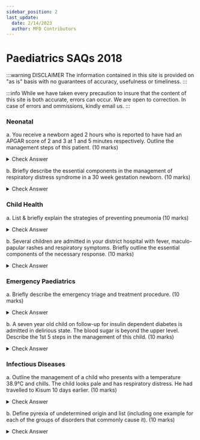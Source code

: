 ```yaml
---
sidebar_position: 2
last_update:
  date: 2/14/2023
  author: MFD Contributors
---
```


# Paediatrics SAQs 2018

:::warning DISCLAIMER
The information contained in this site is provided on "as is" basis with no guarantees of accuracy, usefulness or timeliness.
:::

:::info
While we have taken every precaution to insure that the content of this site is both accurate, errors can occur. We are open to correction. In case of errors and ommissions, kindly email us.
:::

### Neonatal

a. You receive a newborn aged 2 hours who is reported to have had an APGAR score of 2 and 3 at 1 and 5 minutes respectively. Outline the management steps of this patient. (10 marks)

<details>
  <summary>Check Answer</summary>

</details>

b. Briefly describe the essential components in the management of respiratory distress syndrome in a 30 week gestation newborn. (10 marks)

<details>
  <summary>Check Answer</summary>

</details>

### Child Health

a. List & briefly explain the strategies of preventing pneumonia (10 marks)

<details>
  <summary>Check Answer</summary>

</details>

b. Several children are admitted in your district hospital with fever, maculo-papular rashes and respiratory symptoms. Briefly outline the essential components of the necessary response. (10 marks)

<details>
  <summary>Check Answer</summary>

</details>

### Emergency Paediatrics

a. Briefly describe the emergency triage and treatment procedure. (10 marks)

<details>
  <summary>Check Answer</summary>

</details>

b. A seven year old child on follow-up for insulin dependent diabetes is admitted in delirious state. The blood sugar is beyond the upper level. Describe the 1st 5 steps in the management of this child. (10 marks)

<details>
  <summary>Check Answer</summary>

</details>

### Infectious Diseases

a. Outline the management of a child who presents with a temperature 38.9°C and chills. The child looks pale and has respiratory distress. He had travelled to Kisum 10 days earlier. (10 marks)

<details>
  <summary>Check Answer</summary>

</details>

b. Define pyrexia of undetermined origin and list (including one example for each of the groups of disorders that commonly cause it). (10 marks)

<details>
  <summary>Check Answer</summary>

</details>
